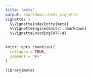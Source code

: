 ```yaml
---
title: "meta"
output: rmarkdown::html_vignette
vignette: >
  %\VignetteIndexEntry{meta}
  %\VignetteEngine{knitr::rmarkdown}
  %\VignetteEncoding{UTF-8}
---
```


```r
knitr::opts_chunk$set(
  collapse = TRUE,
  comment = "#>"
)
```

```r
library(meta)
```
